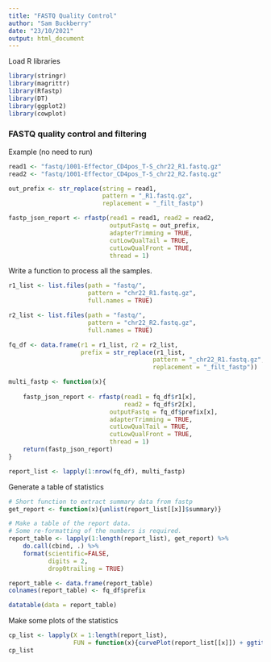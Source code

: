 ```yaml
---
title: "FASTQ Quality Control"
author: "Sam Buckberry"
date: "23/10/2021"
output: html_document
---
```

Load R libraries 
```r
library(stringr)
library(magrittr)
library(Rfastp)
library(DT)
library(ggplot2)
library(cowplot)
```

### FASTQ quality control and filtering


Example (no need to run)
```r
read1 <- "fastq/1001-Effector_CD4pos_T-S_chr22_R1.fastq.gz"
read2 <- "fastq/1001-Effector_CD4pos_T-S_chr22_R2.fastq.gz"

out_prefix <- str_replace(string = read1,
                          pattern = "_R1.fastq.gz",
                          replacement = "_filt_fastp")

fastp_json_report <- rfastp(read1 = read1, read2 = read2, 
                            outputFastq = out_prefix,
                            adapterTrimming = TRUE,
                            cutLowQualTail = TRUE,
                            cutLowQualFront = TRUE,
                            thread = 1)
```

Write a function to process all the samples. 
```r
r1_list <- list.files(path = "fastq/",
                      pattern = "chr22_R1.fastq.gz",
                      full.names = TRUE)

r2_list <- list.files(path = "fastq/",
                      pattern = "chr22_R2.fastq.gz",
                      full.names = TRUE)

fq_df <- data.frame(r1 = r1_list, r2 = r2_list,
                    prefix = str_replace(r1_list,
                                        pattern = "_chr22_R1.fastq.gz",
                                        replacement = "_filt_fastp"))

multi_fastp <- function(x){
    
    fastp_json_report <- rfastp(read1 = fq_df$r1[x],
                                read2 = fq_df$r2[x], 
                            outputFastq = fq_df$prefix[x],
                            adapterTrimming = TRUE,
                            cutLowQualTail = TRUE,
                            cutLowQualFront = TRUE,
                            thread = 1)
    return(fastp_json_report)
}

report_list <- lapply(1:nrow(fq_df), multi_fastp)

```

Generate a table of statistics
```r

# Short function to extract summary data from fastp
get_report <- function(x){unlist(report_list[[x]]$summary)}

# Make a table of the report data.
# Some re-formatting of the numbers is required. 
report_table <- lapply(1:length(report_list), get_report) %>%
    do.call(cbind, .) %>% 
    format(scientific=FALSE,
           digits = 2,
           drop0trailing = TRUE)

report_table <- data.frame(report_table)
colnames(report_table) <- fq_df$prefix

datatable(data = report_table)
```

Make some plots of the statistics
```r
cp_list <- lapply(X = 1:length(report_list),
                  FUN = function(x){curvePlot(report_list[[x]]) + ggtitle(fq_df$prefix[x])})
cp_list
````



